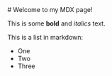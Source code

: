  
<div className="flex items-center justify-center">
<div>
# Welcome to my MDX page!
 
This is some **bold** and _italics_ text.
 
This is a list in markdown:
 
- One
- Two
- Three
 
</div>
</div>